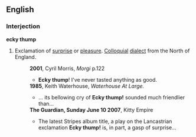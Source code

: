 ==English==
===Interjection===
'''ecky thump'''
 
#{{context|colloquial|UK|}}Exclamation of [[surprise]] or [[pleasure]]. [[Colloquial]] [[dialect]] from the North of England.
#:'''2001''', Cyril Morris, ''Morgi'' p.122
#:*'''Ecky thump'''! I've never tasted anything as good.
#:'''1985''', Keith Waterhouse, ''Waterhouse At Large.''
#:*... its bellowing cry of '''Ecky thump!''' sounded much friendlier than...
#:'''The Guardian, Sunday June 10 2007''',  Kitty Empire
#:*The latest Stripes album title, a play on the Lancastrian exclamation '''Ecky thump!''' is, in part, a gasp of surprise...